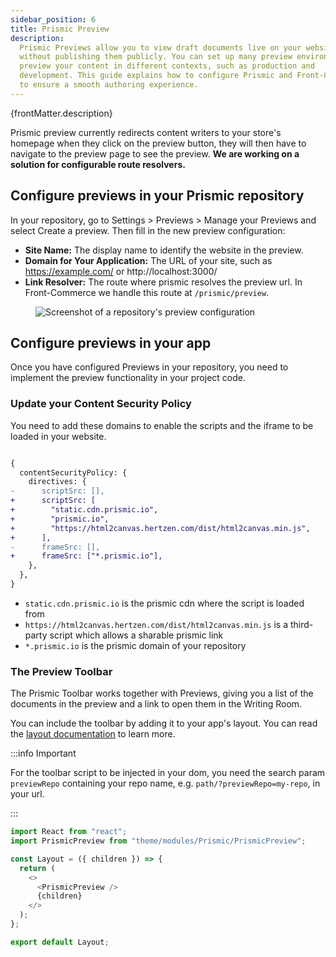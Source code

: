 ```yaml
---
sidebar_position: 6
title: Prismic Preview
description:
  Prismic Previews allow you to view draft documents live on your website
  without publishing them publicly. You can set up many preview environments to
  preview your content in different contexts, such as production and
  development. This guide explains how to configure Prismic and Front-Commerce
  to ensure a smooth authoring experience.
---
```


<p>{frontMatter.description}</p>


Prismic preview currently redirects content writers to your store's homepage
when they click on the preview button, they will then have to navigate to the
preview page to see the preview. **We are working on a solution for configurable
route resolvers.**

## Configure previews in your Prismic repository

In your repository, go to Settings > Previews > Manage your Previews and select
Create a preview. Then fill in the new preview configuration:

- **Site Name:** The display name to identify the website in the preview.
- **Domain for Your Application:** The URL of your site, such as
  https://example.com/ or http://localhost:3000/
- **Link Resolver:** The route where prismic resolves the preview url. In
  Front-Commerce we handle this route at `/prismic/preview`.

<Figure>

![Screenshot of a repository's preview configuration](./assets/previews/create-new-preview.jpg)

</Figure>

## Configure previews in your app

Once you have configured Previews in your repository, you need to implement the
preview functionality in your project code.

### Update your Content Security Policy

You need to add these domains to enable the scripts and the iframe to be loaded
in your website.

```diff title="src/config/website.js"

{
  contentSecurityPolicy: {
    directives: {
-      scriptSrc: [],
+      scriptSrc: [
+        "static.cdn.prismic.io",
+        "prismic.io",
+        "https://html2canvas.hertzen.com/dist/html2canvas.min.js",
+      ],
-      frameSrc: [],
+      frameSrc: ["*.prismic.io"],
    },
  },
}
```

- `static.cdn.prismic.io` is the prismic cdn where the script is loaded from
- `https://html2canvas.hertzen.com/dist/html2canvas.min.js` is a third-party
  script which allows a sharable prismic link
- `*.prismic.io` is the prismic domain of your repository

### The Preview Toolbar

The Prismic Toolbar works together with Previews, giving you a list of the
documents in the preview and a link to open them in the Writing Room.

You can include the toolbar by adding it to your app's layout. You can read the
[layout documentation](/docs/advanced/theme/layouts) to learn more.

:::info Important

For the toolbar script to be injected in your dom, you need the search param
`previewRepo` containing your repo name, e.g. `path/?previewRepo=my-repo`, in
your url.

:::

```js title="src/theme/routes/_layout.js"
import React from "react";
import PrismicPreview from "theme/modules/Prismic/PrismicPreview";

const Layout = ({ children }) => {
  return (
    <>
      <PrismicPreview />
      {children}
    </>
  );
};

export default Layout;
```
